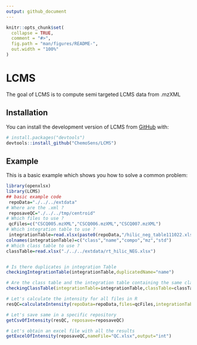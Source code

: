 ```yaml
---
output: github_document
---
```


<!-- README.md is generated from README.Rmd. Please edit that file -->

```r
knitr::opts_chunk$set(
  collapse = TRUE,
  comment = "#>",
  fig.path = "man/figures/README-",
  out.width = "100%"
)
```

# LCMS

<!-- badges: start -->
<!-- badges: end -->

The goal of LCMS is to compute semi targeted LCMS data from .mzXML

## Installation

You can install the development version of LCMS from [GitHub](https://github.com/) with:

``` r
# install.packages("devtools")
devtools::install_github("ChemoSens/LCMS")
```

## Example

This is a basic example which shows you how to solve a common problem:

```r
library(openxlsx)
library(LCMS)
## basic example code
 repoData="./../../extdata"
# Where are the .xml ?
 reposaveQC="./../../tmp/centroid"
# Which files to use ? 
 qcFiles=c("CSCQ005.mzXML","CSCQ006.mzXML","CSCQ007.mzXML")
# Which integration table to use ?
 integrationTable=read.xlsx(paste0(repoData,"/hilic_neg_table111022.xlsx"))
colnames(integrationTable)=c("class","name","compo","mz","std")
# Which class table to use ? 
classTable=read.xlsx("./../../extdata/rt_hilic_NEG.xlsx")


# Is there duplicates in integration Table
checkingIntegrationTable(integrationTable,duplicatedName="name")

# Are the class table and the integration table containing the same class names ?
checkingClassTable(integrationTable=integrationTable,classTable=classTable)

# Let's calculate the intensity for all files in R
resQC=calculateIntensity(repoData=repoData,files=qcFiles,integrationTable=integrationTable,classTable=classTable)

# Let's save same in a specific repository
getCsvOfIntensity(resQC, reposave=reposaveQC)

# Let's obtain an excel file with all the results
getExcelOfIntensity(reposaveQC,nameFile="QC.xlsx",output="int")

```

